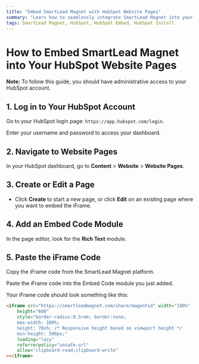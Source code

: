 ```yaml
---
title: "Embed SmartLead Magnet with HubSpot Website Pages"
summary: "Learn how to seamlessly integrate SmartLead Magnet into your HubSpot website pages with step-by-step instructions."
tags: SmartLead Magnet, HubSpot, HubSpot Embed, HubSpot Install
---
```


# How to Embed SmartLead Magnet into Your HubSpot Website Pages

**Note:** To follow this guide, you should have administrative access to your HubSpot account.

## 1. Log in to Your HubSpot Account

Go to your HubSpot login page: `https://app.hubspot.com/login`.

Enter your username and password to access your dashboard.

## 2. Navigate to Website Pages

In your HubSpot dashboard, go to **Content** > **Website** > **Website Pages**.

## 3. Create or Edit a Page

- Click **Create** to start a new page, or click **Edit** on an existing page where you want to embed the iFrame.

## 4. Add an Embed Code Module

In the page editor, look for the **Rich Text** module.

## 5. Paste the iFrame Code

Copy the iFrame code from the SmartLead Magnet platform.

Paste the iFrame code into the Embed Code module you just added.

Your iFrame code should look something like this:

```html
<iframe src="https://smartleadmagnet.com/share/magentid" width="100%" 
    height="600" 
    style="border-radius:0.5rem; border:none; 
    max-width: 100%; 
    height: 70vh; /* Responsive height based on viewport height */
    min-height: 500px;" 
    loading="lazy"
    referrerpolicy="unsafe-url" 
    allow="clipboard-read;clipboard-write"
></iframe>




